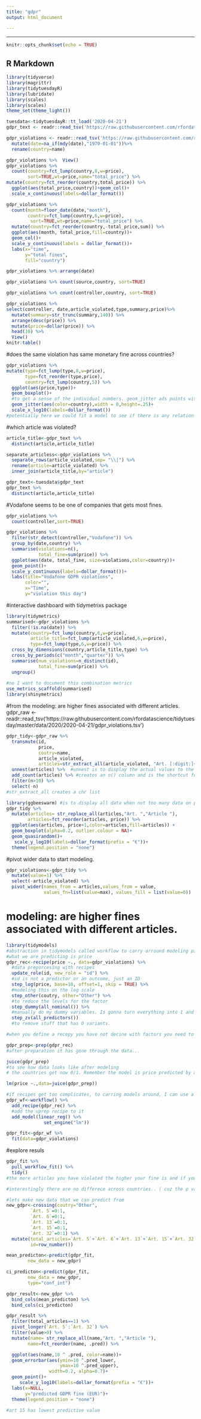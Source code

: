 ```yaml
---
title: "gdpr"
output: html_document

---
```

---

```r
knitr::opts_chunk$set(echo = TRUE)
```

## R Markdown

```r
library(tidyverse)
library(magrittr)
library(tidytuesdayR)
library(lubridate)
library(scales)
library(scales)
theme_set(theme_light())

```

```r
tuesdata<-tidytuesdayR::tt_load('2020-04-21')
gdpr_text <- readr::read_tsv('https://raw.githubusercontent.com/rfordatascience/tidytuesday/master/data/2020/2020-04-21/gdpr_text.tsv')

gdpr_violations <- readr::read_tsv('https://raw.githubusercontent.com/rfordatascience/tidytuesday/master/data/2020/2020-04-21/gdpr_violations.tsv') %>% 
  mutate(date=na_if(mdy(date),"1970-01-01"))%>%  
  rename(country=name)
```


```r
gdpr_violations %>%  View()
gdpr_violations %>% 
  count(country=fct_lump(country,8,w=price),
        sort=TRUE,wt=price,name="total_price") %>% 
mutate(country=fct_reorder(country,total_price)) %>% 
  ggplot(aes(total_price,country))+geom_col()+
  scale_x_continuous(labels=dollar_format())
```

```r
gdpr_violations %>% 
  count(month=floor_date(date,"month"),
        country=fct_lump(country,6,w=price),
         sort=TRUE,wt=price,name="total_price") %>% 
  mutate(country=fct_reorder(country,-total_price,sum)) %>% 
  ggplot(aes(month, total_price,fill=country))+
  geom_col()+
  scale_y_continuous(labels = dollar_format())+
  labs(x="time",
       y="total fines",
       fill="country")
```
```r
gdpr_violations %>% arrange(date)
```
```r
gdpr_violations %>% count(source,country, sort=TRUE)

```
```r
gdpr_violations %>% count(controller,country, sort=TRUE)
```


```r
gdpr_violations %>% 
select(controller, date,article_violated,type,summary,price)%>% 
  mutate(summary=str_trunc(summary,140)) %>% 
  arrange(desc(price)) %>% 
  mutate(price=dollar(price)) %>% 
  head(10) %>% 
  View()
knitr:table()
```
#does the same violation has same monetary fine across countries?

```r
gdpr_violations %>% 
mutate(type=fct_lump(type,8,w=price),
       type=fct_reorder(type,price),
       country=fct_lump(country,5)) %>% 
  ggplot(aes(price,type))+
  geom_boxplot()+
  #to get a sense of the individual numbers. geom_jitter ads points with some noise on each direction. 
  geom_jitter(aes(color=country),width = 0,height=.25)+
  scale_x_log10(labels=dollar_format())
#potentially here we could fit a model to see if there is any relation between fine type and country....
```




#which article was violated?

```r
article_title<-gdpr_text %>% 
  distinct(article,article_title)

separate_articless<-gdpr_violations %>% 
  separate_rows(article_violated,sep= "\\|") %>% 
  rename(article=article_violated) %>% 
  inner_join(article_title,by="article")

```
```r
gdpr_text<-tuesdata$gdpr_text
gdpr_text %>% 
  distinct(article,article_title)
```

#Vodafone seems to be one of companies that gets most fines.
```r
gdpr_violations %>%  
  count(controller,sort=TRUE)
```

```r
gdpr_violations %>%  
  filter(str_detect(controller,"Vodafone")) %>% 
  group_by(date,country) %>% 
  summarise(violations=n(),
            total_fine=sum(price)) %>% 
  ggplot(aes(date, total_fine, size=violations,color=country))+
  geom_point()+
  scale_y_continuous(labels=dollar_format())+
  labs(title="Vodafone GDPR violations",
       color="",
       x="Time",
       y="violation this day")
```

#interactive dashboard with tidymetrixs package
```r
library(tidymetrics)
summarised<-gdpr_violations %>%  
  filter(!is.na(date)) %>% 
  mutate(country=fct_lump(country,6,w=price),
         article_title=fct_lump(article_violated,6,w=price),
         type=fct_lump(type,6,w=price)) %>% 
  cross_by_dimensions(country,article_title,type) %>% 
  cross_by_periods(c("month","quarter")) %>% 
  summarise(num_violations=n_distinct(id),
            total_fine=sum(price)) %>% 
  ungroup()
  
#no I want to document this combination metrics 
use_metrics_scaffold(summarised)
library(shinymetrics)
```


#from the modeling: are higher fines associated with  different articles. 
gdpr_raw <- readr::read_tsv('https://raw.githubusercontent.com/rfordatascience/tidytuesday/master/data/2020/2020-04-21/gdpr_violations.tsv') 

```r
gdpr_tidy<-gdpr_raw %>% 
  transmute(id, 
            price, 
            coutry=name, 
            article_violated, 
            articles=str_extract_all(article_violated, "Art. [:digit:]+|Art.[:digit:]+"))%>% mutate(total_articles=map_int(articles, length)) %>% 
  unnest(articles) %>%  #unnest is to display the actual values to the character list
  add_count(articles) %>% #creates an n() column and is the shortcut for group_by +add_tally()
  filter(n>10) %>% 
  select(-n)
#str_extract_all creates a chr list 
```

```r
library(ggbeeswarm) #is to display all data when not too many data on plot
gdpr_tidy %>%  
  mutate(articles= str_replace_all(articles,"Art. ","Article "),
        articles=fct_reorder(articles, price)) %>% 
  ggplot(aes(articles, price+1,color=articles,fill=articles)) +
  geom_boxplot(alpha=0.2, outlier.colour = NA)+
  geom_quasirandom()+
   scale_y_log10(labels=dollar_format(prefix = "€"))+
  theme(legend.position = "none")

```

#pivot wider data to start modeling. 
```r
gdpr_violations<-gdpr_tidy %>%  
  mutate(value=1) %>%  
  select(-article_violated) %>% 
  pivot_wider(names_from = articles,values_from = value,
              values_fn=list(value=max), values_fill = list(value=0)) 

```

# modeling: are higher fines associated with  different articles. 

```r
library(tidymodels)
#abstraction in tidymodels called workflow to carry arround modeling pieces
#what we are predicting is price
gdpr_rec<-recipe(price ~., data=gdpr_violations) %>% 
  #data preporcesing with recipes
  update_role(id, new_role = "id") %>% 
  #id is not a predictor or an outcome, just an ID
  step_log(price, base=10, offset=1, skip = TRUE) %>% 
  #modeling this on the log scale
  step_other(coutry, other="Other") %>% 
  #to reduce the levels for the factor 
  step_dummy(all_nominal()) %>% 
  #manually do my dummy variables. Is gonna turn everything into 1 and 0  
  step_zv(all_predictors())
  #to remove stuff that has 0 variants. 

#when you define a recepy you have not decine with factors you need to collapse or any other information. To do that I have to prep the recipe. 

gdpr_prep<-prep(gdpr_rec)
#after preparation it has gone through the data...

juice(gdpr_prep)
#to see how data looks like after modeling
# the countries get now 0/1. Remember the model is price predicted by article, irrespondent of country 

lm(price ~.,data=juice(gdpr_prep))

```

```r
#if recipes get too complicates, to carring models around, I can use a workflow. It has the unprocess recipe +model. You can fit a workflow like you can fit a model 
gdpr_wf<-workflow() %>% 
  add_recipe(gdpr_rec) %>% 
  #add the uprep recipe to it
  add_model(linear_reg() %>% 
              set_engine("lm"))
```

```r
gdpr_fit<-gdpr_wf %>% 
  fit(data=gdpr_violations)
```

#explore resuls
```r
gdpr_fit %>% 
  pull_workflow_fit() %>% 
  tidy()
#the more articles you have violated the higher your fine is and if you are violated art 15 the lower your fine is 

#interestingly there are no differece across countries.. ( cuz the p value is >0.05)
```


```r
#lets make new data that we can predict from 
new_gdpr<-crossing(coutry="Other",
         `Art. 5`=0:1,
         `Art. 6`=0:1,
         `Art. 13`=0:1,
         `Art. 15`=0:1,
         `Art. 32`=0:1) %>% 
  mutate(total_articles=`Art. 5`+`Art. 6`+`Art. 13`+`Art. 15`+`Art. 32`,
         id=row_number())
```

```r
mean_predicton<-predict(gdpr_fit, 
        new_data = new_gdpr)

ci_predicton<-predict(gdpr_fit, 
        new_data = new_gdpr, 
        type="conf_int")

gdpr_result<-new_gdpr %>% 
  bind_cols(mean_predicton) %>% 
  bind_cols(ci_predicton)
```

```r
gdpr_result %>% 
  filter(total_articles==1) %>% 
  pivot_longer(`Art. 5`:`Art. 32`) %>% 
  filter(value>0) %>% 
  mutate(name= str_replace_all(name,"Art. ","Article "),
        name=fct_reorder(name, .pred)) %>% 

  ggplot(aes(name,10 ^ .pred, color=name))+
  geom_errorbar(aes(ymin=10 ^.pred_lower,
                    ymax=10 ^.pred_upper),
                width=0.2, alpha=0.7)+
  geom_point()+
     scale_y_log10(labels=dollar_format(prefix = "€"))+
  labs(x=NULL, 
       y="predicted GDPR fine (EUR)")+
  theme(legend.position = "none")

#art 15 has lowest predictive value 
```